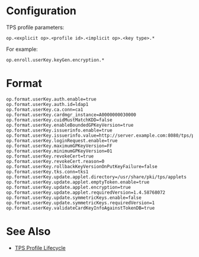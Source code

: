 = Configuration =

TPS profile parameters:

<pre>
op.<explicit op>.<profile id>.<implicit op>.<key type>.*
</pre>

For example:

<pre>
op.enroll.userKey.keyGen.encryption.*
</pre>

= Format =

<pre>
op.format.userKey.auth.enable=true
op.format.userKey.auth.id=ldap1
op.format.userKey.ca.conn=ca1
op.format.userKey.cardmgr_instance=A0000000030000
op.format.userKey.cuidMustMatchKDD=false
op.format.userKey.enableBoundedGPKeyVersion=true
op.format.userKey.issuerinfo.enable=true
op.format.userKey.issuerinfo.value=http://server.example.com:8080/tps/phoneHome
op.format.userKey.loginRequest.enable=true
op.format.userKey.maximumGPKeyVersion=FF
op.format.userKey.minimumGPKeyVersion=01
op.format.userKey.revokeCert=true
op.format.userKey.revokeCert.reason=0
op.format.userKey.rollbackKeyVersionOnPutKeyFailure=false
op.format.userKey.tks.conn=tks1
op.format.userKey.update.applet.directory=/usr/share/pki/tps/applets
op.format.userKey.update.applet.emptyToken.enable=true
op.format.userKey.update.applet.encryption=true
op.format.userKey.update.applet.requiredVersion=1.4.58768072
op.format.userKey.update.symmetricKeys.enable=false
op.format.userKey.update.symmetricKeys.requiredVersion=1
op.format.userKey.validateCardKeyInfoAgainstTokenDB=true
</pre>

= See Also =

* [https://github.com/dogtagpki/pki/wiki/TPS-Profile-Lifecycle TPS Profile Lifecycle]